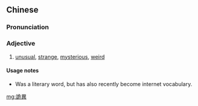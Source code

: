 {{also|诡异}}
==Chinese==
{{zh-forms|s=诡异}}

===Pronunciation===
{{zh-pron
|m=guǐyì
|c=gwai2 ji6
|mn=khúi-ì
|cat=a
}}

===Adjective===
{{zh-adj}}

# [[unusual]], [[strange]], [[mysterious]], [[weird]]

====Usage notes====
* Was a literary word, but has also recently become internet vocabulary.

[[mg:詭異]]